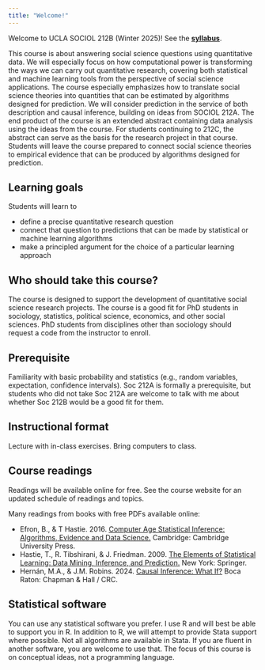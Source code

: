 ```yaml
---
title: "Welcome!"
---
```


Welcome to UCLA SOCIOL 212B (Winter 2025)! See the [**syllabus**](assets/syllabus.pdf).

This course is about answering social science questions using quantitative data. We will especially focus on how computational power is transforming the ways we can carry out quantitative research, covering both statistical and machine learning tools from the perspective of social science applications. The course especially emphasizes how to translate social science theories into quantities that can be estimated by algorithms designed for prediction. We will consider prediction in the service of both description and causal inference, building on ideas from SOCIOL 212A. The end product of the course is an extended abstract containing data analysis using the ideas from the course. For students continuing to 212C, the abstract can serve as the basis for the research project in that course. Students will leave the course prepared to connect social science theories to empirical evidence that can be produced by algorithms designed for prediction.

## Learning goals

Students will learn to

* define a precise quantitative research question
* connect that question to predictions that can be made by statistical or machine learning algorithms
* make a principled argument for the choice of a particular learning approach

## Who should take this course?

The course is designed to support the development of quantitative social science research projects. The course is a good fit for PhD students in sociology, statistics, political science, economics, and other social sciences. PhD students from disciplines other than sociology should request a code from the instructor to enroll.

## Prerequisite

Familiarity with basic probability and statistics (e.g., random variables, expectation, confidence intervals). Soc 212A is formally a prerequisite, but students who did not take Soc 212A are welcome to talk with me about whether Soc 212B would be a good fit for them.

## Instructional format

Lecture with in-class exercises. Bring computers to class.

## Course readings

Readings will be available online for free. See the course website for an updated schedule of readings and topics.

Many readings from books with free PDFs available online:

* Efron, B., \& T Hastie. 2016. [Computer Age Statistical Inference: Algorithms, Evidence and Data Science.](https://hastie.su.domains/CASI/order.html) Cambridge: Cambridge University Press.
* Hastie, T., R. Tibshirani, \& J. Friedman. 2009. [The Elements of Statistical Learning: Data Mining, Inference, and Prediction.](https://hastie.su.domains/ElemStatLearn/) New York: Springer.
* Hernán, M.A., \& J.M. Robins. 2024. [Causal Inference: What If?](https://www.hsph.harvard.edu/miguel-hernan/causal-inference-book/) Boca Raton: Chapman \& Hall / CRC.


## Statistical software

You can use any statistical software you prefer. I use R and will best be able to support you in R. In addition to R, we will attempt to provide Stata support where possible. Not all algorithms are available in Stata. If you are fluent in another software, you are welcome to use that. The focus of this course is on conceptual ideas, not a programming language.